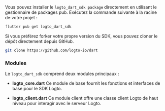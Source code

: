 
<Tabs>

<TabItem value="pub" label="pub.dev">

Vous pouvez installer le `logto_dart_sdk package` directement en utilisant le gestionnaire de packages pub. Exécutez la commande suivante à la racine de votre projet :

```bash
flutter pub get logto_dart_sdk
```

</TabItem>

<TabItem value="github" label="GitHub">

Si vous préférez forker votre propre version du SDK, vous pouvez cloner le dépôt directement depuis GitHub.

```bash
git clone https://github.com/logto-io/dart
```

</TabItem>

</Tabs>

### Modules

Le `logto_dart_sdk` comprend deux modules principaux :

- **logto_core.dart** Ce module de base fournit les fonctions et interfaces de base pour le SDK Logto.

- **logto_client.dart** Ce module client offre une classe client Logto de haut niveau pour interagir avec le serveur Logto.
